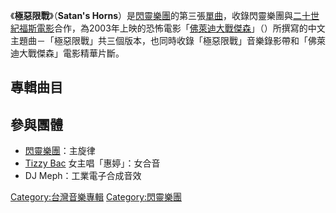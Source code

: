 {{unreferenced|time=2019-09-16}}
{{notability unreferenced|time=2019-09-16}}
{{Infobox single
|  Name        = 極惡限戰
|  Artist      = [[閃靈樂團|閃靈樂團]]
|  Cover       = Chthonic_Single_SatansHorn.jpg
|  Released    = 2003年
|  Recorded    = 普魯士藍音樂設計 <span style="font-size:smaller;">(PrussianBlue Recording Studio)</span>
|  Genre       = 電影主題曲/金屬樂
|  Length      = 
|  Label       = 小白兔橘子
|  Producer    = [[閃靈樂團|閃靈樂團]]
|  Last single= [[夢魘單曲|夢魘單曲]]<br>(1999年)
|  This single  = 極惡限戰<br>(2003年)
|  Next single= [[逆轉歌|逆轉歌]]<br>(2008年)
}}

《'''極惡限戰'''》（'''Satan's Horns'''）是[[閃靈樂團|閃靈樂團]]的第三張[[單曲|單曲]]，收錄閃靈樂團與[[二十世紀福斯|二十世紀福斯電影]]合作，為2003年上映的恐怖電影「[[佛萊迪大戰傑森之開膛破肚|佛萊迪大戰傑森]]」（{{lang|en|FREDDY VS JASON}}）所撰寫的中文主題曲－「極惡限戰」共三個版本，也同時收錄「極惡限戰」音樂錄影帶和「佛萊迪大戰傑森」電影精華片斷。

==專輯曲目==
{{tracklist
| collapsed       = 
| headline        = 
| extra_column    = 演唱
| total_length    = 
| all_lyrics      = 
| all_writing     = 
| all_arranger = 
| all_music       =

| title1          =極惡限戰	
| note1           = 
| writer1         =
| lyrics1         =
| music1          =
| arranger1       =
| extra1          =
| length1         =

| title2          =極惡限戰（工業電子版）
| note2           = 
| writer2         = 
| lyrics2         =
| music2          =
| arranger2       =
| extra2          =
| length2         =

| title3          =極惡限戰（Karaoke版）
| note3           =
| writer3         = 
| lyrics3         =
| music3          =
| arranger3       =
| extra3          =
| length3         =

| title4          =極惡限戰 (Video)
| note4           =
| writer4         = 
| lyrics4         =
| music4          =
| arranger4       =
| extra4          =
| length4         =

| title5          =佛萊迪大戰傑森電影精華 (Video)
| note5           =
| writer5         = 
| lyrics5         =
| music5          =
| arranger5       =
| extra5          =
| length5         =
}}

==參與團體==
*[[閃靈樂團|閃靈樂團]]：主旋律
*[[Tizzy_Bac|Tizzy Bac]] 女主唱「惠婷」：女合音
*DJ Meph：工業電子合成音效

{{Chthonic}}
{{Portal bar|台灣|音樂}}
[[Category:台灣音樂專輯|Category:台灣音樂專輯]]
[[Category:閃靈樂團|Category:閃靈樂團]]